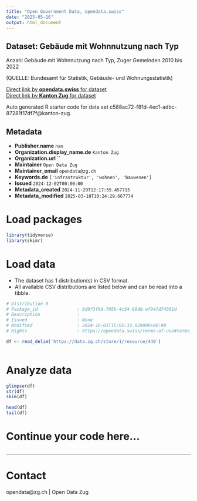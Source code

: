 ```yaml
---
title: "Open Government Data, opendata.swiss"
date: "2025-05-16"
output: html_document
---
```


## Dataset: Gebäude mit Wohnnutzung nach Typ

Anzahl Gebäude mit Wohnnutzung nach Typ, Zuger Gemeinden 2010 bis 2022

(QUELLE: Bundesamt für Statistik, Gebäude- und Wohnungsstatistik)

[Direct link by **opendata.swiss** for dataset](https://opendata.swiss/de/dataset/gebaude-mit-wohnnutzung-nach-typ)<br>
[Direct link by **Kanton Zug** for dataset](https://www.zg.ch/behoerden/gesundheitsdirektion/statistikfachstelle/themen/09bau-und-wohnungswesen/gebaeude)

Auto generated R starter code for data set c588ac72-f81d-4ec1-adbc-87281f17df7f@kanton-zug.

## Metadata

- **Publisher.name** `nan`
- **Organization.display_name.de** `Kanton Zug`
- **Organization.url** ``
- **Maintainer** `Open Data Zug`
- **Maintainer_email** `opendata@zg.ch`
- **Keywords.de** `['infrastruktur', 'wohnen', 'bauwesen']`
- **Issued** `2024-12-02T00:00:00`
- **Metadata_created** `2024-11-29T12:17:55.457715`
- **Metadata_modified** `2025-03-18T10:24:29.667774`


# Load packages

```r

library(tidyverse)
library(skimr)

```

# Load data

-   The dataset has 1 distribution(s) in CSV format.
-   All available CSV distributions are listed below and can be read into a tibble.

```r

# Distribution 0
# Package_id               : 9d9f3f98-795b-4c54-88d8-ef947d74361d
# Description              : 
# Issued                   : None
# Modified                 : 2024-10-03T15:05:32.929000+00:00
# Rights                   : https://opendata.swiss/terms-of-use#terms_by

df <- read_delim('https://data.zg.ch/store/1/resource/440')



```

# Analyze data

```r

glimpse(df)
str(df)
skim(df)

head(df)
tail(df)

```

# Continue your code here...

```r

```

------------------------------------------------------------------------

# Contact

opendata@zg.ch | Open Data Zug
